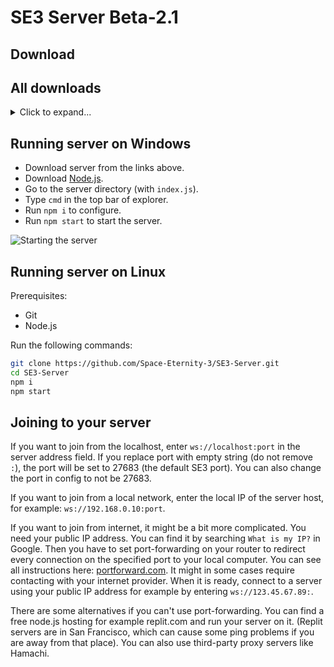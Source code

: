 
# SE3 Server Beta-2.1

## Download

<DownloadButton
    text="Download as .zip"
    url="https://github.com/Space-Eternity-3/SE3-Server/archive/refs/heads/Beta-2.1.zip"
/>
<DownloadButton
    text="Download as .tar.gz"
    url="https://github.com/Space-Eternity-3/SE3-Server/archive/refs/heads/Beta-2.1.tar.gz"
/>

## All downloads

<details>
    <summary>Click to expand...</summary>
    <div>
        <AllServerDownloads
            versions={[
                "Beta-1.13",
                "Beta-1.14",
                "Beta-1.15",
                "Beta-2.0",
                "Beta-2.1",
            ]}
        />
    </div>
</details>

## Running server on Windows

-   Download server from the links above.
-   Download [Node.js](https://nodejs.org/en/download/).
-   Go to the server directory (with `index.js`).
-   Type `cmd` in the top bar of explorer.
-   Run `npm i` to configure.
-   Run `npm start` to start the server.

![Starting the server](/img/server/running-the-server-windows.gif)

## Running server on Linux

Prerequisites:

-   Git
-   Node.js

Run the following commands:

```bash
git clone https://github.com/Space-Eternity-3/SE3-Server.git
cd SE3-Server
npm i
npm start
```

## Joining to your server

If you want to join from the localhost, enter
`ws://localhost:port` in the server address field.
If you replace port with empty string (do not remove `:`), the port will be set to 27683 (the default SE3 port).
You can also change the port in config to not be 27683.

If you want to join from a local network, enter the local IP of
the server host, for example: `ws://192.168.0.10:port`.

If you want to join from internet, it might be a bit more complicated.
You need your public IP address. You can find it by searching
`What is my IP?` in Google. Then you have to set port-forwarding
on your router to redirect every connection on the specified port to your local computer.
You can see all instructions here: [portforward.com](https://portforward.com/router.htm). It might in some cases
require contacting with your internet provider. When it is ready, connect to
a server using your public IP address for example by entering `ws://123.45.67.89:`.

There are some alternatives if you can't use port-forwarding. You can find a free node.js
hosting for example replit.com and run your server on it. (Replit servers
are in San Francisco, which can cause some ping problems if you are away from that place).
You can also use third-party proxy servers like Hamachi.
